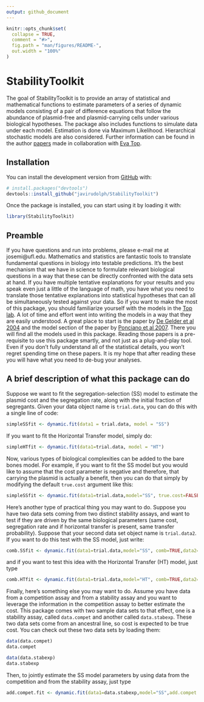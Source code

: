 ```yaml
---
output: github_document
---
```


<!-- README.md is generated from README.Rmd. Please edit that file -->

```r
knitr::opts_chunk$set(
  collapse = TRUE,
  comment = "#>",
  fig.path = "man/figures/README-",
  out.width = "100%"
)
```

# StabilityToolkit

<!-- badges: start -->
<!-- badges: end -->

The goal of StabilityToolkit is to provide an array of statistical and mathematical functions to estimate parameters of a series of dynamic models consisting of a pair of difference equations that follow the abundance of plasmid-free and plasmid-carrying cells under various biological hypotheses. The package also includes functions to simulate data under each model. Estimation is done via Maximum Likelihood. Hierarchical stochastic models are also considered. Further information can be found in the author [papers](http://people.clas.ufl.edu/josemi/papers/) made in collaboration with [Eva Top](http://www.thetoplab.org/).


## Installation

You can install the development version from [GitHub](https://github.com/) with:

``` r
# install.packages("devtools")
devtools::install_github("javirudolph/StabilityToolkit")
```

Once the package is installed, you can start using it by loading it with:

```r
library(StabilityToolkit)
```


## Preamble

If you have questions and run into problems, please e-mail me at josemi@ufl.edu. Mathematics and statistics are fantastic tools to translate fundamental questions in biology into testable predictions. It's the best mechanism that we have in science to formulate relevant biological
questions in a way that these can be directly confronted with the data sets at hand. If you have multiple tentative explanations for your results and you speak even just a little of the language of math, you have what you need to translate those tentative explanations into
statistical hypotheses that can all be simultaneously tested against your data. So if you want to make the most of this package, you should familiarize yourself with the models in the [Top lab](http://www.thetoplab.org/). A lot of time and effort went into writing the models in a way that they are easily understood. A great place to start is the paper by [De Gelder et al 2004](https://www.genetics.org/content/168/3/1131) and the model
section of the paper by [Ponciano et al 2007](https://doi.org/10.1534/genetics.106.061937). There you will find all the models used in this
package. Reading those papers is a pre-requisite to use this package smartly, and not just as a plug-and-play tool. Even if you don't fully understand all of the statistical details, you won't regret spending time on these papers. It is my hope that after reading these you will have what you need to de-bug your analyses. 

## A brief description of what this package can do

Suppose we want to fit the segregation-selection (SS) model to estimate the
plasmid cost and the segregation rate, along with the initial fraction of segregants. Given
your data object name is `trial.data`, you can do this with a single line of code:

```r
simpleSSfit <- dynamic.fit(data1 = trial.data, model = "SS")
```

If you want to fit the Horizontal Transfer model, simply do:

```r
simpleHTfit <- dynamic.fit(data1=trial.data, model = "HT")
```

Now, various types of biological complexities can be added to the bare bones model.  For example, if you want to fit the SS model but you would like to assume that the cost parameter is negative and therefore, that carrying the plasmid is actually a benefit, then you can do that simply by modifying the default `true.cost` argument like this:
```r
simpleSSfit <- dynamic.fit(data1=trial.data,model="SS", true.cost=FALSE)
```

Here's another type of practical thing you may want to do. Suppose you have two data sets coming from two distinct stability assays, and want to test if they are driven by the same biological parameters (same cost, segregation rate and if horizontal transfer is present, same transfer probability). Suppose that your second data set object name is `trial.data2`. If you want to do this test with the SS model, just write:
```r
comb.SSfit <- dynamic.fit(data1=trial.data,model="SS", comb=TRUE,data2=trial.data2)
```
and if you want to test this idea with the Horizontal Transfer (HT) model, just type 
```r
comb.HTfit <- dynamic.fit(data1=trial.data,model="HT", comb=TRUE,data2=trial.data2)
```

Finally, here's something else you may want to do. Assume you have data from a competition assay and from a stability assay and you want to leverage the information in the competition assay to better estimate the cost.  This package comes with two sample data sets to that effect, one is a stability assay, called `data.compet` and another called `data.stabexp`. These two data sets come from an ancestral line, so cost is expected to be true cost.  You can check out these two data sets by loading them:

```r
data(data.compet)
data.compet

data(data.stabexp)
data.stabexp
```

Then, to jointly estimate the SS model parameters by using data from the competition and from the stability assay, just type
```r
add.compet.fit <- dynamic.fit(data1=data.stabexp,model="SS",add.compet.data=TRUE, data2=data.compet)
```




